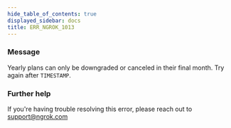 ```yaml
---
hide_table_of_contents: true
displayed_sidebar: docs
title: ERR_NGROK_1013
---
```


### Message

Yearly plans can only be downgraded or canceled in their final month. Try again after `TIMESTAMP`.

### Further help

If you're having trouble resolving this error, please reach out to [support@ngrok.com](mailto:support@ngrok.com?subject=Help%20with%20ERR_NGROK_1013)

